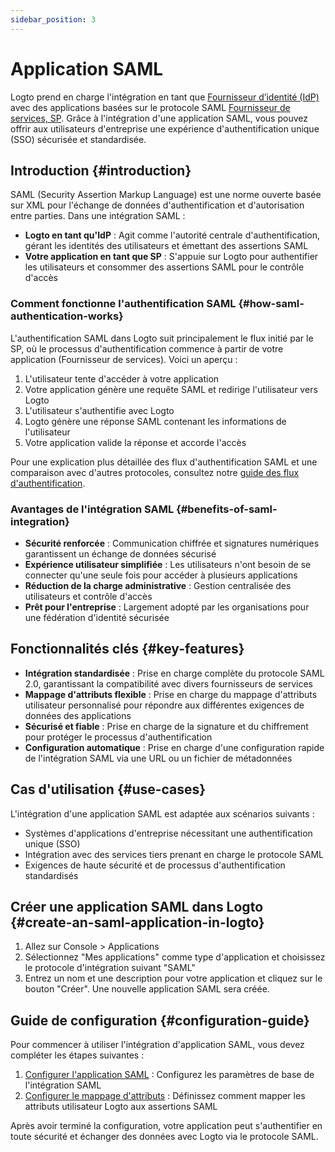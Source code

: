 ```yaml
---
sidebar_position: 3
---
```


# Application SAML

Logto prend en charge l'intégration en tant que [Fournisseur d’identité (IdP)](https://auth.wiki/identity-provider) avec des applications basées sur le protocole SAML [Fournisseur de services, SP](https://auth.wiki/service-provider). Grâce à l'intégration d'une application SAML, vous pouvez offrir aux utilisateurs d'entreprise une expérience d'authentification unique (SSO) sécurisée et standardisée.

## Introduction \{#introduction}

SAML (Security Assertion Markup Language) est une norme ouverte basée sur XML pour l'échange de données d'authentification et d'autorisation entre parties. Dans une intégration SAML :

- **Logto en tant qu'IdP** : Agit comme l'autorité centrale d'authentification, gérant les identités des utilisateurs et émettant des assertions SAML
- **Votre application en tant que SP** : S'appuie sur Logto pour authentifier les utilisateurs et consommer des assertions SAML pour le contrôle d'accès

### Comment fonctionne l'authentification SAML \{#how-saml-authentication-works}

L'authentification SAML dans Logto suit principalement le flux initié par le SP, où le processus d'authentification commence à partir de votre application (Fournisseur de services). Voici un aperçu :

1. L'utilisateur tente d'accéder à votre application
2. Votre application génère une requête SAML et redirige l'utilisateur vers Logto
3. L'utilisateur s'authentifie avec Logto
4. Logto génère une réponse SAML contenant les informations de l'utilisateur
5. Votre application valide la réponse et accorde l'accès

Pour une explication plus détaillée des flux d'authentification SAML et une comparaison avec d'autres protocoles, consultez notre [guide des flux d'authentification](/integrate-logto/integrate-logto-into-your-application/understand-authentication-flow.mdx#saml-authentication-flow).

### Avantages de l'intégration SAML \{#benefits-of-saml-integration}

- **Sécurité renforcée** : Communication chiffrée et signatures numériques garantissent un échange de données sécurisé
- **Expérience utilisateur simplifiée** : Les utilisateurs n'ont besoin de se connecter qu'une seule fois pour accéder à plusieurs applications
- **Réduction de la charge administrative** : Gestion centralisée des utilisateurs et contrôle d'accès
- **Prêt pour l'entreprise** : Largement adopté par les organisations pour une fédération d'identité sécurisée

## Fonctionnalités clés \{#key-features}

- **Intégration standardisée** : Prise en charge complète du protocole SAML 2.0, garantissant la compatibilité avec divers fournisseurs de services
- **Mappage d'attributs flexible** : Prise en charge du mappage d'attributs utilisateur personnalisé pour répondre aux différentes exigences de données des applications
- **Sécurisé et fiable** : Prise en charge de la signature et du chiffrement pour protéger le processus d'authentification
- **Configuration automatique** : Prise en charge d'une configuration rapide de l'intégration SAML via une URL ou un fichier de métadonnées

## Cas d'utilisation \{#use-cases}

L'intégration d'une application SAML est adaptée aux scénarios suivants :

- Systèmes d'applications d'entreprise nécessitant une authentification unique (SSO)
- Intégration avec des services tiers prenant en charge le protocole SAML
- Exigences de haute sécurité et de processus d'authentification standardisés

## Créer une application SAML dans Logto \{#create-an-saml-application-in-logto}

1. Allez sur <CloudLink to="/applications">Console > Applications</CloudLink>
2. Sélectionnez "Mes applications" comme type d'application et choisissez le protocole d'intégration suivant "SAML"
3. Entrez un nom et une description pour votre application et cliquez sur le bouton "Créer". Une nouvelle application SAML sera créée.

## Guide de configuration \{#configuration-guide}

Pour commencer à utiliser l'intégration d'application SAML, vous devez compléter les étapes suivantes :

1. [Configurer l'application SAML](/integrate-logto/saml-app/setup.mdx) : Configurez les paramètres de base de l'intégration SAML
2. [Configurer le mappage d'attributs](/integrate-logto/saml-app/attribute-mapping.mdx) : Définissez comment mapper les attributs utilisateur Logto aux assertions SAML

Après avoir terminé la configuration, votre application peut s'authentifier en toute sécurité et échanger des données avec Logto via le protocole SAML.